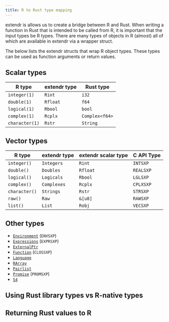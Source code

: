 ```yaml
---
title: R to Rust type mapping
---
```


extendr is allows us to create a bridge between R and Rust. When writing a function in Rust that is intended to be called from R, it is important that the input types be R types. There are many types of objects in R (almost) all of which are available in extendr via a wrapper struct. 

The below lists the extendr structs that wrap R object types. These types can be used as function arguments or return values. 

## Scalar types

| R type | extendr type | Rust type | 
| ------| -----------| ----------|
| `integer(1)` | `Rint` |  `i32` |
| `double(1)` | `Rfloat` |  `f64` | 
| `logical(1)` | `Rbool` | `bool` |
| `complex(1)` | `Rcplx` | `Complex<f64>` | 
| `character(1)` |  `Rstr` | `String` | 

## Vector types

| R type        | extendr type | extendr scalar type | C API Type |
|-------------|------------|-------------------|----------|
| `integer()`   | `Integers`   |  `Rint`  | `INTSXP`  | 
| `double()`    | `Doubles`    | `Rfloat` | `REALSXP` |
| `logical()`   | `Logicals`   | `Rbool`  | `LGLSXP`  |
| `complex()`   | `Complexes`  | `Rcplx`  | `CPLXSXP` |
| `character()` | `Strings`    |  `Rstr`  | `STRSXP`  |
| `raw()`       | `Raw`        |  `&[u8]` | `RAWSXP`  |
| `list()`      | `List`       | `Robj`   | `VECSXP`  |


## Other types 


- [`Environment`](https://extendr.github.io/extendr/extendr_api/wrapper/environment/struct.Environment.html) (`ENVSXP`)
- [`Expressions`](https://extendr.github.io/extendr/extendr_api/wrapper/expr/struct.Expressions.html) (`EXPRSXP`)
- [`ExternalPtr`](https://extendr.github.io/extendr/extendr_api/wrapper/externalptr/struct.ExternalPtr.html)
- [`Function`](https://extendr.github.io/extendr/extendr_api/wrapper/function/struct.Function.html) (`CLOSSXP`)
- [`Language`](https://extendr.github.io/extendr/extendr_api/wrapper/lang/struct.Language.html)
- [`RArray`](https://extendr.github.io/extendr/extendr_api/wrapper/matrix/struct.RArray.html)
- [`Pairlist`](https://extendr.github.io/extendr/extendr_api/wrapper/pairlist/struct.Pairlist.html)
- [`Promise`](https://extendr.github.io/extendr/extendr_api/wrapper/promise/struct.Promise.html) (`PROMSXP`)
- [`S4`](https://extendr.github.io/extendr/extendr_api/wrapper/s4/struct.S4.html)

## Using Rust library types vs R-native types

## Returning Rust values to R